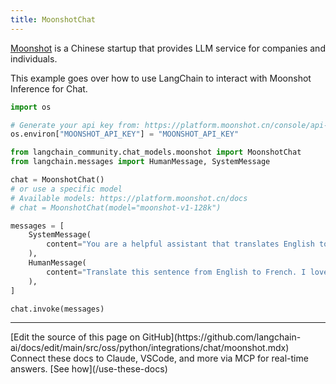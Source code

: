 ```yaml
---
title: MoonshotChat
---
```


[Moonshot](https://platform.moonshot.cn/) is a Chinese startup that provides LLM service for companies and individuals.

This example goes over how to use LangChain to interact with Moonshot Inference for Chat.

```python
import os

# Generate your api key from: https://platform.moonshot.cn/console/api-keys
os.environ["MOONSHOT_API_KEY"] = "MOONSHOT_API_KEY"
```

```python
from langchain_community.chat_models.moonshot import MoonshotChat
from langchain.messages import HumanMessage, SystemMessage
```

```python
chat = MoonshotChat()
# or use a specific model
# Available models: https://platform.moonshot.cn/docs
# chat = MoonshotChat(model="moonshot-v1-128k")
```

```python
messages = [
    SystemMessage(
        content="You are a helpful assistant that translates English to French."
    ),
    HumanMessage(
        content="Translate this sentence from English to French. I love programming."
    ),
]

chat.invoke(messages)
```

---

<Callout icon="pen-to-square" iconType="regular">
    [Edit the source of this page on GitHub](https://github.com/langchain-ai/docs/edit/main/src/oss/python/integrations/chat/moonshot.mdx)
</Callout>
<Tip icon="terminal" iconType="regular">
    Connect these docs to Claude, VSCode, and more via MCP for    real-time answers. [See how](/use-these-docs)
</Tip>
